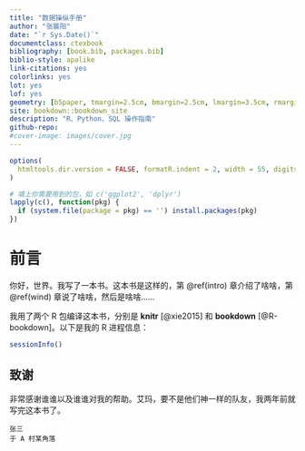 ```yaml
--- 
title: "数据操纵手册"
author: "张晨阳"
date: "`r Sys.Date()`"
documentclass: ctexbook
bibliography: [book.bib, packages.bib]
biblio-style: apalike
link-citations: yes
colorlinks: yes
lot: yes
lof: yes
geometry: [b5paper, tmargin=2.5cm, bmargin=2.5cm, lmargin=3.5cm, rmargin=2.5cm]
site: bookdown::bookdown_site
description: "R、Python、SQL 操作指南"
github-repo: 
#cover-image: images/cover.jpg
---
```


```r
options(
  htmltools.dir.version = FALSE, formatR.indent = 2, width = 55, digits = 4
)

# 填上你需要用到的包，如 c('ggplot2', 'dplyr')
lapply(c(), function(pkg) {
  if (system.file(package = pkg) == '') install.packages(pkg)
})
```

# 前言 {-}

你好，世界。我写了一本书。这本书是这样的，第 \@ref(intro) 章介绍了啥啥，第 \@ref(wind) 章说了啥啥，然后是啥啥……

我用了两个 R 包编译这本书，分别是 **knitr**\index{knitr} [@xie2015] 和 **bookdown**\index{bookdown} [@R-bookdown]。以下是我的 R 进程信息：

```r
sessionInfo()
```

## 致谢 {-}

非常感谢谁谁以及谁谁对我的帮助。艾玛，要不是他们神一样的队友，我两年前就写完这本书了。

```block2
张三  
于 A 村某角落
```

